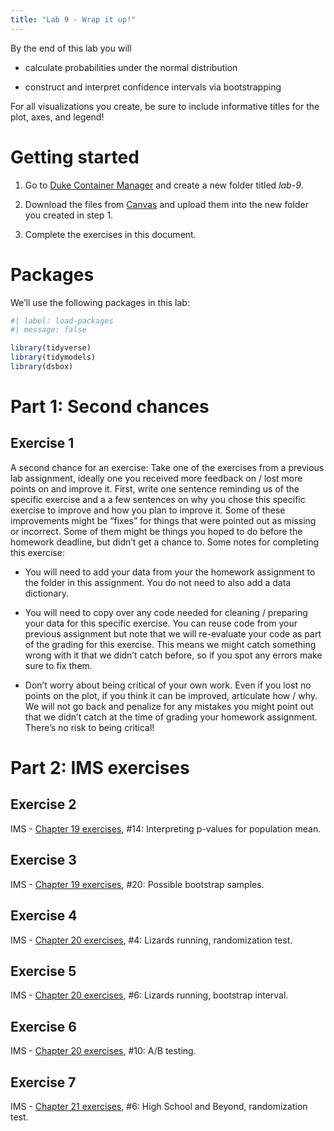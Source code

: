 ```yaml
---
title: "Lab 9 - Wrap it up!"
---
```


By the end of this lab you will

-   calculate probabilities under the normal distribution

-   construct and interpret confidence intervals via bootstrapping

For all visualizations you create, be sure to include informative titles for the plot, axes, and legend!

# Getting started

1.  Go to [Duke Container Manager](https://cmgr.oit.duke.edu/containers) and create a new folder titled *lab-9*.

2.  Download the files from [Canvas](https://canvas.duke.edu/courses/32831/pages/thu-jun-19-inference-for-two-independent-means) and upload them into the new folder you created in step 1.

3.  Complete the exercises in this document.

# Packages

We'll use the following packages in this lab:

```r
#| label: load-packages
#| message: false

library(tidyverse)
library(tidymodels)
library(dsbox)
```

# Part 1: Second chances

## Exercise 1

A second chance for an exercise: Take one of the exercises from a previous lab assignment, ideally one you received more feedback on / lost more points on and improve it. First, write one sentence reminding us of the specific exercise and a a few sentences on why you chose this specific exercise to improve and how you plan to improve it. Some of these improvements might be "fixes" for things that were pointed out as missing or incorrect. Some of them might be things you hoped to do before the homework deadline, but didn't get a chance to. Some notes for completing this exercise:

-   You will need to add your data from your the homework assignment to the folder in this assignment. You do not need to also add a data dictionary.

-   You will need to copy over any code needed for cleaning / preparing your data for this specific exercise. You can reuse code from your previous assignment but note that we will re-evaluate your code as part of the grading for this exercise. This means we might catch something wrong with it that we didn't catch before, so if you spot any errors make sure to fix them.

-   Don't worry about being critical of your own work. Even if you lost no points on the plot, if you think it can be improved, articulate how / why. We will not go back and penalize for any mistakes you might point out that we didn't catch at the time of grading your homework assignment. There's no risk to being critical!

# Part 2: IMS exercises

## Exercise 2

::: exercise
IMS - [Chapter 19 exercises](https://openintro-ims2.netlify.app/19-inference-one-mean#sec-chp19-exercises), #14: Interpreting p-values for population mean.
:::

## Exercise 3

::: exercise
IMS - [Chapter 19 exercises](https://openintro-ims2.netlify.app/19-inference-one-mean#sec-chp19-exercises), #20: Possible bootstrap samples.
:::

## Exercise 4

::: exercise
IMS - [Chapter 20 exercises](https://openintro-ims2.netlify.app/20-inference-two-means#sec-chp20-exercises), #4: Lizards running, randomization test.
:::

## Exercise 5

::: exercise
IMS - [Chapter 20 exercises](https://openintro-ims2.netlify.app/20-inference-two-means#sec-chp20-exercises), #6: Lizards running, bootstrap interval.
:::

## Exercise 6

::: exercise
IMS - [Chapter 20 exercises](https://openintro-ims2.netlify.app/20-inference-two-means#sec-chp20-exercises), #10: A/B testing.
:::

## Exercise 7

::: exercise
IMS - [Chapter 21 exercises](https://openintro-ims2.netlify.app/21-inference-paired-means#sec-chp21-exercises), #6: High School and Beyond, randomization test.
:::
